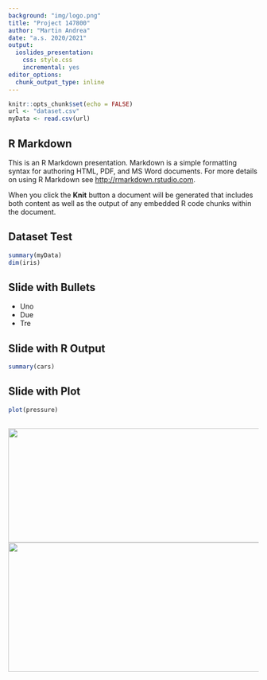 ```yaml
---
background: "img/logo.png"
title: "Project 147800"
author: "Martin Andrea"
date: "a.s. 2020/2021"
output:
  ioslides_presentation:
    css: style.css
    incremental: yes
editor_options: 
  chunk_output_type: inline
---
```


```r
knitr::opts_chunk$set(echo = FALSE)
url <- "dataset.csv"
myData <- read.csv(url)
```

## R Markdown

This is an R Markdown presentation. Markdown is a simple formatting syntax for authoring HTML, PDF, and MS Word documents. For more details on using R Markdown see <http://rmarkdown.rstudio.com>.

When you click the **Knit** button a document will be generated that includes both content as well as the output of any embedded R code chunks within the document.

## Dataset Test

```r
summary(myData)
dim(iris)
```

## Slide with Bullets

- Uno
- Due
- Tre

## Slide with R Output

```r
summary(cars)
```

## Slide with Plot

```r
plot(pressure)
```

##

<div style="text-align:center;vertical-align:middle;"><img width = "800" height = "230" src="img/uniud.png"/></div>
<div style="text-align:center;vertical-align:middle;"><img width = "730" height = "260" src="img/rstudio.png"/></div>
